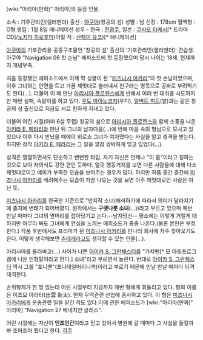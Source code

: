 [wiki:"아리아(만화)" 아리아]의 등장 인물.

소속 : 기후관리인(샐러맨더)
출신 : [[아쿠아]](창공의 섬)
성별 : 남
신장 : 178cm
혈액형 : O형
생일 : 1월 8일
애니메이션 성우 - 한국 : [[전광주]], 일본 : [[쿠사오 타케시]][* 드라마 CD]/[[노지마 히로후미]](어릴 적 : [[산페이 유코]])[* 애니메이션]

[[아쿠아]]의 기후관리용 공중구조물인 '창공의 섬' 출신의 '기후관리인(샐러맨더)' 견습생. 아쿠아 "Navigation 06 첫 손님" 에피소드에 첫 등장했으며 당시 나이는 18세. 현재까지 개념부족.

처음 등장했던 에피소드에서 이제 막 싱글이 된 "[[미즈나시 아카리]]"의 첫 손님이었으며, 이후 그녀와는 안면을 트고 가끔 제멋대로 불러내서 친구라는 명목으로 공짜로 부려먹기도 한다(…). 더불어 이 때 만난 [[아리시아 플로렌스]]에게 반해서 여러 번 대쉬를 시도하지만 매번 실패, 속앓이를 하고 있다. [[우도 아야노코지]](우디), [[알버트 피트]](알)과는 같은 창공의 섬 출신으로 지금도 서로 친하게 지내고 있다.

더불어 어린 시절(아마 6살 무렵) 창공의 섬으로 [[아리시아 플로렌스]]와 함께 소풍을 나온 [[아키라 E. 페라리]]와 만난 뒤 그녀의 남자다움(…)에 반해 마음 속의 형님으로 모시고 있었으나 이후 다시 만났을 때에야 비로소 그녀가 여자였다는 사실을 알고 충격을 받는다. 하지만 정작 [[아키라 E. 페라리]]는 그 일을 깔끔 쌈박하게 잊고 있었다(…).

성격은 열혈하면서도 단순하고 뻔뻔한 타입. 자기 자신은 언제나 "이 몸"이라고 칭하는 것으로 보아 자의식도 강한 편인 듯하다. 얼핏 행동거지를 보면 다른 사람들에 대해 다소 제멋대로이고 예의가 부족한 모습을 보여주는 경우가 많다. 하지만 작품 중간 중간에 [[미즈나시 아카리]]를 배려해주는 모습이 가끔 나오는 것을 보면 아주 제멋대로인 사람은 아닌 듯.

[[미즈나시 아카리]]를 한국판 기준으로 "만지작 소녀(해석하기에 따라서 의미가 달라지기에 졸지에 변태가 되어버렸다. 원작에서는 '''구렛나룻 소녀'''(…))라고 부르고 있으며 매번 만날 때마다 그녀의 옆머리를 잡아당기고 논다.--남자망신-- 평소에는 이렇게 거칠게 대하지만 아무리 봐도 그녀에게 연심을 느끼는 에피소드가 종종 나온다.(물론 본인은 부정한다.) 작품 후반에서도 프리마가 된 [[미즈나시 아카리]]를 만나러 회사에 자주 찾아오기도 한다. 어떻게 생각해보면 [[츤데레]]라고도 생각할 수 있는 인물(…).

아리시아를 둘러싸고(...) 사이가 나쁜 [[아이카 S. 그란체스터]]를 "가챠펜[* 모 아동프로그램에 나온 인형탈이라고 한다.] 소녀"라고 부르면서 놀린다. 반대로 [[아이카 S. 그란체스터]] 역시 그를 "포니맨"(포니테일머리니까)이라고 부르기 때문에 만날 만날 때마다 티격태격한다.

손위형제가 한 명 있는데 어린 시절부터 지금까지 매번 형에게 휘둘리고 있다. 형의 이름은 이즈모 아라타(出雲 新太). 현재 무역관련 산업에 종사하고 있다. 이 형은 [[미즈나시 아카리]]에게 운송관련 일을 맡긴 적도 있다.이에 관한 에피소드가 [wiki:"아리아(만화)" 아리아] "Navigation 27 베네치안 글래스".

어린 시절에는 자신이 '''인조인간'''이라고 믿고 있어서 병원에 갈 때마다 그 사실을 들킬까봐 조마조마 했다고 한다.
[[각주]]
